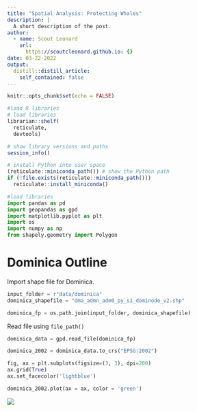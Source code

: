 ```yaml
---
title: "Spatial Analysis: Protecting Whales"
description: |
  A short description of the post.
author:
  - name: Scout Leonard
    url:
      https://scoutcleonard.github.io: {}
date: 03-22-2022
output:
  distill::distill_article:
    self_contained: false
---
```


```r
knitr::opts_chunk$set(echo = FALSE)
```

```r
#load R libraries
# load libraries
librarian::shelf(
  reticulate,
  devtools)

# show library versions and paths
session_info() 

# install Python into user space
(reticulate::miniconda_path()) # show the Python path
if (!file.exists(reticulate::miniconda_path()))
  reticulate::install_miniconda()
```


```python
#load libraries 
import pandas as pd
import geopandas as gpd
import matplotlib.pyplot as plt
import os
import numpy as np
from shapely.geometry import Polygon
```

# Dominica Outline

Import shape file for Dominica. 

```python
input_folder = r"data/dominica"
dominica_shapefile = "dma_admn_adm0_py_s1_dominode_v2.shp"

dominica_fp = os.path.join(input_folder, dominica_shapefile)
```

Read file using `file_path()`

```python
dominica_data = gpd.read_file(dominica_fp)
```

```python
dominica_2002 = dominica_data.to_crs("EPSG:2002")
```

```python
fig, ax = plt.subplots(figsize=(3, 3), dpi=200)
ax.grid(True)
ax.set_facecolor('lightblue')

dominica_2002.plot(ax = ax, color = 'green')
```

![](figs/fig1.png)

